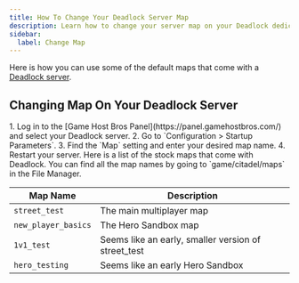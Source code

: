 ```yaml
---
title: How To Change Your Deadlock Server Map
description: Learn how to change your server map on your Deadlock dedicated server.
sidebar:
  label: Change Map
---
```


Here is how you can use some of the default maps that come with a [Deadlock server](https://www.gamehostbros.com/deadlock-server-hosting/).

## Changing Map On Your Deadlock Server

<Steps>
1. Log in to the [Game Host Bros Panel](https://panel.gamehostbros.com/) and select your Deadlock server.
2. Go to `Configuration > Startup Parameters`.
3. Find the `Map` setting and enter your desired map name.
4. Restart your server.
</Steps>
Here is a list of the stock maps that come with Deadlock. You can find all the map names by going to `game/citadel/maps` in the File Manager.

| **Map Name**         | **Description**                                  |
|----------------------|--------------------------------------------------|
| `street_test`        | The main multiplayer map                         |
| `new_player_basics`  | The Hero Sandbox map                             |
| `1v1_test`           | Seems like an early, smaller version of street_test |
| `hero_testing`       | Seems like an early Hero Sandbox                 |
